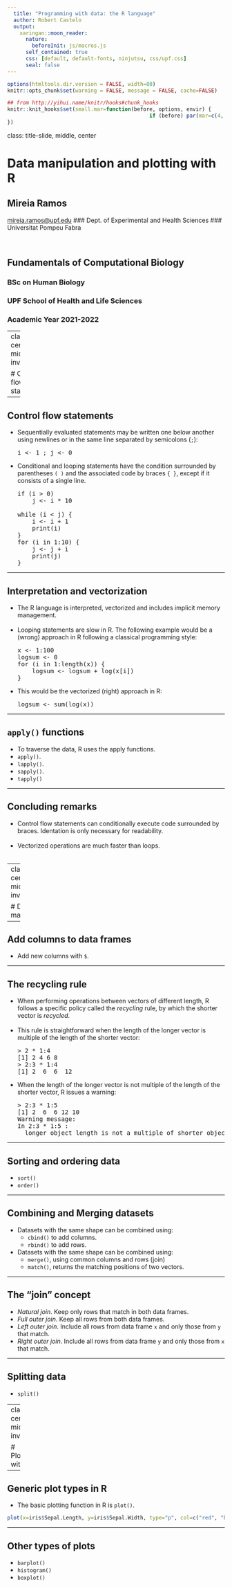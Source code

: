 ```yaml
---
  title: "Programming with data: the R language"
  author: Robert Castelo
  output:
    xaringan::moon_reader:
      nature:
        beforeInit: js/macros.js
      self_contained: true
      css: [default, default-fonts, ninjutsu, css/upf.css]
      seal: false
---
```


```r
options(htmltools.dir.version = FALSE, width=80)
knitr::opts_chunk$set(warning = FALSE, message = FALSE, cache=FALSE)

## from http://yihui.name/knitr/hooks#chunk_hooks
knitr::knit_hooks$set(small.mar=function(before, options, envir) {
                                              if (before) par(mar=c(4, 5, 1, 1)) ## smaller margin on top and right
})
```

class: title-slide, middle, center

# Data manipulation and plotting with R

## Mireia Ramos
[mireia.ramos@upf.edu](mailto:mireia.ramos@upf.edu)
### Dept. of Experimental and Health Sciences
### Universitat Pompeu Fabra

<br>

## Fundamentals of Computational Biology
### BSc on Human Biology
### UPF School of Health and Life Sciences
### Academic Year 2021-2022

---
class: center, middle, inverse

# Control flow statements

---

## Control flow statements

* Sequentially evaluated statements may be written one below another using
  newlines or in the same line separated by semicolons (`;`):
  <pre>
  i <- 1 ; j <- 0
  </pre>
* Conditional and looping statements have the condition surrounded by
  parentheses `( )` and the associated code by braces `{ }`, except if it
  consists of a single line.
  <pre>
  if (i > 0)
      j <- i * 10

  while (i < j) {
      i <- i + 1
      print(i)
  }
  for (i in 1:10) {
      j <- j + i
      print(j)
  }
  </pre>

---

## Interpretation and vectorization

* The R language is interpreted, vectorized and includes implicit memory
  management.  
  &nbsp;&nbsp;
* Looping statements are slow in R. The following example would be a (wrong)
  approach in R following a classical programming style:
  <pre>
  x <- 1:100
  logsum <- 0
  for (i in 1:length(x)) {
      logsum <- logsum + log(x[i])
  }
  </pre>
* This would be the vectorized (right) approach in R:
  <pre>
  logsum <- sum(log(x))
  </pre>

---

## `apply()` functions

* To traverse the data, R uses the apply functions.
* `apply()`.
* `lapply()`.
* `sapply()`.
* `tapply()`

---

## Concluding remarks

* Control flow statements can conditionally execute code surrounded by braces.
  Identation is only necessary for readability.  
  &nbsp;&nbsp;
* Vectorized operations are much faster than loops.  
  &nbsp;&nbsp;
  
---
class: center, middle, inverse

# Data manipulation

---

## Add columns to data frames

* Add new columns with `$`.


---

## The recycling rule

* When performing operations between vectors of different length, R
  follows a specific policy called the _recycling_ rule, by which the
  shorter vector is _recycled_.  
  &nbsp;&nbsp;
* This rule is straightforward when the length of the longer vector is multiple
  of the length of the shorter vector:
  <pre>
  > 2 * 1:4
  [1] 2 4 6 8
  > 2:3 * 1:4
  [1] 2  6  6  12
  </pre>
* When the length of the longer vector is not multiple of the length of the
  shorter vector, R issues a warning:
  <pre>
  > 2:3 * 1:5
  [1] 2  6  6 12 10
  Warning message:
  In 2:3 * 1:5 :
    longer object length is not a multiple of shorter object length
  </pre>

--- 

## Sorting and ordering data

* `sort()`
* `order()`

---

## Combining and Merging datasets

* Datasets with the same shape can be combined using:
  * `cbind()` to add columns. 
  * `rbind()` to add rows.
* Datasets with the same shape can be combined using: 
  * `merge()`, using common columns and rows (join)
  * `match()`, returns the matching positions of two vectors. 

---

## The "join" concept

* _Natural join_. Keep only rows that match in both data frames. 
* _Full outer join_. Keep all rows from both data frames.
* _Left outer join_. Include all rows from data frame `x` and only those from `y` that match.
* _Right outer join_. Include all rows from data frame `y` and only those from `x` that match.

---

## Splitting data

* `split()`

---
class: center, middle, inverse

# Plotting with R

---

## Generic plot types in R

* The basic plotting function in R is `plot()`.

```r
plot(x=iris$Sepal.Length, y=iris$Sepal.Width, type="p", col=c("red", "blue", "green")[iris$Species]) # Only works when the variable is a FACTOR
```

---

## Other types of plots

* `barplot()`
* `histogram()`
* `boxplot()`




